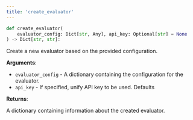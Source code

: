 ```yaml
---
title: 'create_evaluator'
---
```


```python
def create_evaluator(
    evaluator_config: Dict[str, Any], api_key: Optional[str] = None
) -> Dict[str, str]:
```

Create a new evaluator based on the provided configuration.

**Arguments**:

- `evaluator_config` - A dictionary containing the configuration for the evaluator.
- `api_key` - If specified, unify API key to be used. Defaults



**Returns**:

A dictionary containing information about the created evaluator.